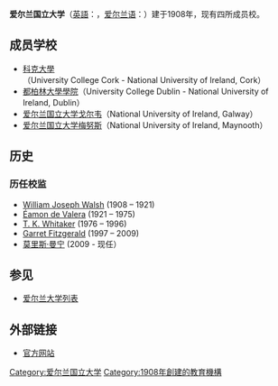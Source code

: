 {{Infobox University |
| Name =爱尔兰国立大学
| EnglishName =National University of Ireland
| native_name =Ollscoil na hÉireann
| SealImage =[[File:NUI_HQ_Merrion_Square.jpg|100px]]
| SealInfo =爱尔兰国立大学办公室、爱尔兰国立大学校徽
| Motto =''Veritati Fir Fer'' (Truth Strength Courage)
| Established = 1908年
| Type = [[國立大學|國立大學]]
| President_title_1 =Registrar
| President_1 =Attracta Halpin教授
| Chancellor =Maurice Manning教授
| Location ={{IRE}}[[都柏林|都柏林]]
| Affiliations =[[歐洲大學協會|歐洲大學協會]]
| Telephone = +353-1-439 2424
| Website =http://www.nui.ie
}}

'''爱尔兰国立大学'''（[[英語|英語]]：'''{{lang|en|National University of Ireland}}'''，[[爱尔兰语|爱尔兰语]]：'''{{lang|ga|Ollscoil na hÉireann}}'''）建于1908年，现有四所成员校。

== 成员学校 ==
*[[科克大學|科克大學]]（University College Cork - National University of Ireland, Cork）  
*[[都柏林大學學院|都柏林大學學院]]（University College Dublin - National University of Ireland, Dublin）  
*[[爱尔兰国立大学戈尔韦|爱尔兰国立大学戈尔韦]]（National University of Ireland, Galway）
*[[爱尔兰国立大学梅努斯|爱尔兰国立大学梅努斯]]（National University of Ireland, Maynooth）

== 历史 ==
=== 历任校监 ===
*[[William_Joseph_Walsh|William Joseph Walsh]] (1908 – 1921)
*[[Éamon_de_Valera|Éamon de Valera]] (1921 – 1975)
*[[T._K._Whitaker|T. K. Whitaker]] (1976 – 1996)
*[[Garret_Fitzgerald|Garret Fitzgerald]] (1997 – 2009)
*[[莫里斯·曼宁|莫里斯·曼宁]] (2009 - 现任）

== 参见 ==
*[[爱尔兰大学列表|爱尔兰大学列表]]

== 外部链接 ==
*[http://www.nui.ie/ 官方网站] {{Wayback|url=http://www.nui.ie/ |date=20081014105808 }}

{{IrishUni}}
{{Ireland-stub}}

[[Category:爱尔兰国立大学|Category:爱尔兰国立大学]]
[[Category:1908年創建的教育機構|Category:1908年創建的教育機構]]